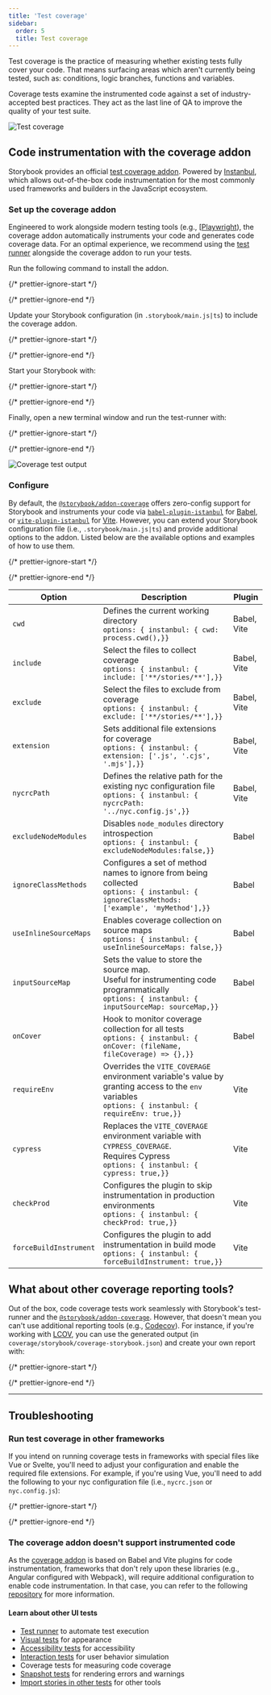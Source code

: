 ```yaml
---
title: 'Test coverage'
sidebar:
  order: 5
  title: Test coverage
---
```


<YouTubeCallout id="wEa6W8uUGSA" title="These tests use NO CODE | component testing in Storybook" />

Test coverage is the practice of measuring whether existing tests fully cover your code. That means surfacing areas which aren't currently being tested, such as: conditions, logic branches, functions and variables.

Coverage tests examine the instrumented code against a set of industry-accepted best practices. They act as the last line of QA to improve the quality of your test suite.

![Test coverage](../_assets/writing-tests/test-coverage-storybook.gif)

## Code instrumentation with the coverage addon

Storybook provides an official [test coverage addon](https://storybook.js.org/addons/@storybook/addon-coverage). Powered by [Instanbul](https://istanbul.js.org/), which allows out-of-the-box code instrumentation for the most commonly used frameworks and builders in the JavaScript ecosystem.

### Set up the coverage addon

Engineered to work alongside modern testing tools (e.g., [[Playwright](https://playwright.dev/)), the coverage addon automatically instruments your code and generates code coverage data. For an optimal experience, we recommend using the [test runner](./test-runner.mdx) alongside the coverage addon to run your tests.

Run the following command to install the addon.

{/* prettier-ignore-start */}

<CodeSnippets path="storybook-coverage-addon-install.md" />

{/* prettier-ignore-end */}

Update your Storybook configuration (in `.storybook/main.js|ts`) to include the coverage addon.

{/* prettier-ignore-start */}

<CodeSnippets path="storybook-coverage-addon-registration.md" />

{/* prettier-ignore-end */}

Start your Storybook with:

{/* prettier-ignore-start */}

<CodeSnippets path="storybook-run-dev.md" />

{/* prettier-ignore-end */}

Finally, open a new terminal window and run the test-runner with:

{/* prettier-ignore-start */}

<CodeSnippets path="storybook-test-runner-coverage.md" />

{/* prettier-ignore-end */}

![Coverage test output](../_assets/writing-tests/test-runner-coverage-result.png)

### Configure

By default, the [`@storybook/addon-coverage`](https://storybook.js.org/addons/@storybook/addon-coverage) offers zero-config support for Storybook and instruments your code via [`babel-plugin-istanbul`](https://github.com/istanbuljs/babel-plugin-istanbul) for [Babel](https://babeljs.io/), or [`vite-plugin-istanbul`](https://github.com/iFaxity/vite-plugin-istanbul) for [Vite](https://vitejs.dev/). However, you can extend your Storybook configuration file (i.e., `.storybook/main.js|ts`) and provide additional options to the addon. Listed below are the available options and examples of how to use them.

{/* prettier-ignore-start */}

<CodeSnippets path="storybook-coverage-addon-config-options.md" />

{/* prettier-ignore-end */}

| Option                 | Description                                                                                                                                               | Plugin      |
| ---------------------- | ----------------------------------------------------------------------------------------------------------------------------------------------------------| ----------- |
| `cwd`                  | Defines the current working directory <br />`options: { instanbul: { cwd: process.cwd(),}}`                                                               | Babel, Vite |
| `include`              | Select the files to collect coverage <br />`options: { instanbul: { include: ['**/stories/**'],}}`                                                        | Babel, Vite |
| `exclude`              | Select the files to exclude from coverage <br />`options: { instanbul: { exclude: ['**/stories/**'],}}`                                                   | Babel, Vite |
| `extension`            | Sets additional file extensions for coverage <br />`options: { instanbul: { extension: ['.js', '.cjs', '.mjs'],}}`                                        | Babel, Vite |
| `nycrcPath`            | Defines the relative path for the existing nyc configuration file <br />`options: { instanbul: { nycrcPath: '../nyc.config.js',}}`                        | Babel, Vite |
| `excludeNodeModules`   | Disables `node_modules` directory introspection <br />`options: { instanbul: { excludeNodeModules:false,}}`                                               | Babel       |
| `ignoreClassMethods`   | Configures a set of method names to ignore from being collected <br />`options: { instanbul: { ignoreClassMethods: ['example', 'myMethod'],}}`            | Babel       |
| `useInlineSourceMaps`  | Enables coverage collection on source maps <br />`options: { instanbul: { useInlineSourceMaps: false,}}`                                                  | Babel       |
| `inputSourceMap`       | Sets the value to store the source map.<br /> Useful for instrumenting code programmatically <br />`options: { instanbul: { inputSourceMap: sourceMap,}}` | Babel       |
| `onCover`              | Hook to monitor coverage collection for all tests <br />`options: { instanbul: { onCover: (fileName, fileCoverage) => {},}}`                              | Babel       |
| `requireEnv`           | Overrides the `VITE_COVERAGE` environment variable's value by granting access to the `env` variables <br />`options: { instanbul: { requireEnv: true,}}`  | Vite        |
| `cypress`              | Replaces the `VITE_COVERAGE` environment variable with `CYPRESS_COVERAGE`. <br />Requires Cypress <br />`options: { instanbul: { cypress: true,}}`        | Vite        |
| `checkProd`            | Configures the plugin to skip instrumentation in production environments <br />`options: { instanbul: { checkProd: true,}}`                               | Vite        |
| `forceBuildInstrument` | Configures the plugin to add instrumentation in build mode <br />`options: { instanbul: { forceBuildInstrument: true,}}`                                  | Vite        |

## What about other coverage reporting tools?

Out of the box, code coverage tests work seamlessly with Storybook's test-runner and the [`@storybook/addon-coverage`](https://storybook.js.org/addons/@storybook/addon-coverage). However, that doesn't mean you can't use additional reporting tools (e.g., [Codecov](https://about.codecov.io/)). For instance, if you're working with [LCOV](https://wiki.documentfoundation.org/Development/Lcov), you can use the generated output (in `coverage/storybook/coverage-storybook.json`) and create your own report with:

{/* prettier-ignore-start */}

<CodeSnippets path="storybook-coverage-report-lcov.md" />

{/* prettier-ignore-end */}

***

## Troubleshooting

### Run test coverage in other frameworks

If you intend on running coverage tests in frameworks with special files like Vue or Svelte, you'll need to adjust your configuration and enable the required file extensions. For example, if you're using Vue, you'll need to add the following to your nyc configuration file (i.e., `nycrc.json` or `nyc.config.js`):

{/* prettier-ignore-start */}

<CodeSnippets path="storybook-coverage-report-vue.md" />

{/* prettier-ignore-end */}

### The coverage addon doesn't support instrumented code

As the [coverage addon](https://storybook.js.org/addons/@storybook/addon-coverage) is based on Babel and Vite plugins for code instrumentation, frameworks that don't rely upon these libraries (e.g., Angular configured with Webpack), will require additional configuration to enable code instrumentation. In that case, you can refer to the following [repository](https://github.com/yannbf/storybook-coverage-recipes) for more information.

#### Learn about other UI tests

* [Test runner](./test-runner.mdx) to automate test execution
* [Visual tests](./visual-testing.mdx) for appearance
* [Accessibility tests](./accessibility-testing.mdx) for accessibility
* [Interaction tests](./interaction-testing.mdx) for user behavior simulation
* Coverage tests for measuring code coverage
* [Snapshot tests](./snapshot-testing.mdx) for rendering errors and warnings
* [Import stories in other tests](./importing-stories-in-tests.mdx) for other tools
